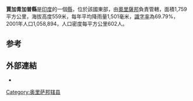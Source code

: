 '''賈加青加普縣'''是[[印度|印度]]的一個[[縣|縣]]，位於該國東部，由[[奧里薩邦|奧里薩邦]]負責管轄，面積1,759平方公里，海拔高度559米，每年平均降雨量1,501毫米，[[識字率|識字率]]為69.79%，2001年人口1,058,894，人口密度每平方公里602人。

==参考==
{{reflist}}

==外部連結==
* {{Official website|http://jagatsinghpur.nic.in/}}

{{奥里萨邦行政区划小作品}}
[[Category:奥里萨邦辖县|Category:奥里萨邦辖县]]